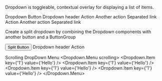 Dropdown is toggleable, contextual overlay for displaying a list of items.

<Dropdown>
    <Dropdown.Toggle>
        Dropdown Button
    </Dropdown.Toggle>
    <Dropdown.Menu>
        <Dropdown.Header>Dropdown header</Dropdown.Header>
        <Dropdown.Item href="">Action</Dropdown.Item>
        <Dropdown.Item href="">Another action</Dropdown.Item>
        <Dropdown.Divider />
        <Dropdown.Item>Separated link</Dropdown.Item>
    </Dropdown.Menu>
</Dropdown>

<DropdownButton title="Dropdown button">
    <Dropdown.Item href="">Action</Dropdown.Item>
    <Dropdown.Item href="">Another action</Dropdown.Item>
    <Dropdown.Divider />
    <Dropdown.Item>Separated link</Dropdown.Item>
</DropdownButton>

Create a split dropdown by combining the Dropdown components with another button and a ButtonGroup

<Dropdown>
    <Button>Split Button</Button>
    <Dropdown.Toggle split />
    <Dropdown.Menu>
        <Dropdown.Header>Dropdown header</Dropdown.Header>
        <Dropdown.Item href="">Action</Dropdown.Item>
    </Dropdown.Menu>
</Dropdown>

Scrolling DropDown Menu
<Dropdown>
    <Dropdown.Menu scrolling>
        <Dropdown.Item key={'1'} value={'Hello'} />
        <Dropdown.Item key={'1'} value={'Hello'} />
        <Dropdown.Item key={'1'} value={'Hello'} />
        <Dropdown.Item key={'1'} value={'Hello'} />
    </Dropdown.Menu>
</Dropdown>
